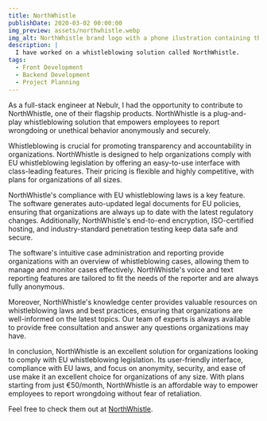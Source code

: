 ```yaml
---
title: NorthWhistle
publishDate: 2020-03-02 00:00:00
img_preview: assets/northwhistle.webp
img_alt: NorthWhistle brand logo with a phone ilustration containing the application page.
description: |
  I have worked on a whistleblowing solution called NorthWhistle.
tags:
  - Front Development
  - Backend Development
  - Project Planning
---
```



<NorthWhistle3DPhoneMockup />

As a full-stack engineer at Nebulr, I had the opportunity to contribute to NorthWhistle, one of their flagship products. NorthWhistle is a plug-and-play whistleblowing solution that empowers employees to report wrongdoing or unethical behavior anonymously and securely.

Whistleblowing is crucial for promoting transparency and accountability in organizations. NorthWhistle is designed to help organizations comply with EU whistleblowing legislation by offering an easy-to-use interface with class-leading features. Their pricing is flexible and highly competitive, with plans for organizations of all sizes.

NorthWhistle's compliance with EU whistleblowing laws is a key feature. The software generates auto-updated legal documents for EU policies, ensuring that organizations are always up to date with the latest regulatory changes. Additionally, NorthWhistle's end-to-end encryption, ISO-certified hosting, and industry-standard penetration testing keep data safe and secure.

The software's intuitive case administration and reporting provide organizations with an overview of whistleblowing cases, allowing them to manage and monitor cases effectively. NorthWhistle's voice and text reporting features are tailored to fit the needs of the reporter and are always fully anonymous.

Moreover, NorthWhistle's knowledge center provides valuable resources on whistleblowing laws and best practices, ensuring that organizations are well-informed on the latest topics. Our team of experts is always available to provide free consultation and answer any questions organizations may have.

In conclusion, NorthWhistle is an excellent solution for organizations looking to comply with EU whistleblowing legislation. Its user-friendly interface, compliance with EU laws, and focus on anonymity, security, and ease of use make it an excellent choice for organizations of any size. With plans starting from just €50/month, NorthWhistle is an affordable way to empower employees to report wrongdoing without fear of retaliation.

Feel free to check them out at [NorthWhistle](https://www.northwhistle.com/).
